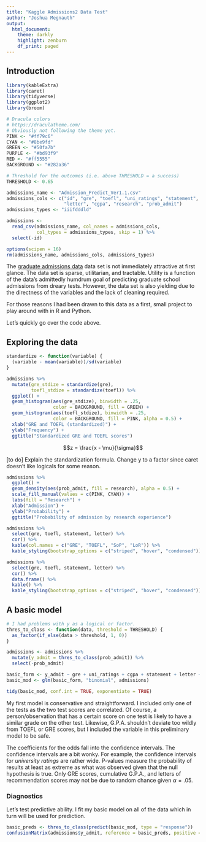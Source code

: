 ```yaml
---
title: "Kaggle Admissions2 Data Test"
author: "Joshua Megnauth"
output:
  html_document:
    theme: darkly
    highlight: zenburn
    df_print: paged
---
```


## Introduction
```r
library(kableExtra)
library(caret)
library(tidyverse)
library(ggplot2)
library(broom)

# Dracula colors
# https://draculatheme.com/
# Obviously not following the theme yet.
PINK <- "#ff79c6"
CYAN <- "#8be9fd"
GREEN <- "#50fa7b"
PURPLE <- "#bd93f9"
RED <- "#ff5555"
BACKGROUND <- "#282a36"

# Threshold for the outcomes (i.e. above THRESHOLD = a success)
THRESHOLD <- 0.65

admissions_name <- "Admission_Predict_Ver1.1.csv"
admissions_cols <- c("id", "gre", "toefl", "uni_ratings", "statement",
                     "letter", "cgpa", "research", "prob_admit")
admissions_types <- "iiifdddld"

admissions <- 
  read_csv(admissions_name, col_names = admissions_cols,
           col_types = admissions_types, skip = 1) %>%
  select(-id)

options(scipen = 16)
rm(admissions_name, admissions_cols, admissions_types)
```

The [graduate admissions data](https://www.kaggle.com/mohansacharya/graduate-admissions) data set is not immediately attractive at first glance. The data set is sparse, utilitarian, and tractable. Utility is a function of the data's admittedly humdrum goal of predicting graduate school admissions from dreary tests. However, the data set is also yielding due to the directness of the variables and the lack of cleaning required.

For those reasons I had been drawn to this data as a first, small project to play around with in R and Python.

Let's quickly go over the code above. 

## Exploring the data
```r
standardize <- function(variable) {
  (variable - mean(variable))/sd(variable)
}

admissions %>%
  mutate(gre_stdize = standardize(gre),
         toefl_stdize = standardize(toefl)) %>%
  ggplot() +
  geom_histogram(aes(gre_stdize), binwidth = .25,
                 color = BACKGROUND, fill = GREEN) +
  geom_histogram(aes(toefl_stdize), binwidth = .25,
                 color = BACKGROUND, fill = PINK, alpha = 0.5) +
  xlab("GRE and TOEFL (standardized)") +
  ylab("Frequency") +
  ggtitle("Standardized GRE and TOEFL scores")
```

$$z = \frac{x - \mu}{\sigma}$$

[to do]
Explain the standardization formula.
Change y to a factor since caret doesn't like logicals for some reason.

```r
admissions %>%
  ggplot() +
  geom_density(aes(prob_admit, fill = research), alpha = 0.5) +
  scale_fill_manual(values = c(PINK, CYAN)) +
  labs(fill = "Research") +
  xlab("Admission") +
  ylab("Probability") +
  ggtitle("Probability of admission by research experience")
```

[notes]: probability with no research looks normal while both are distributed beyond 50%

```r
admissions %>%
  select(gre, toefl, statement, letter) %>%
  cor() %>%
  kable(col.names = c("GRE", "TOEFL", "SoP", "LoR")) %>%
  kable_styling(bootstrap_options = c("striped", "hover", "condensed"))

admissions %>%
  select(gre, toefl, statement, letter) %>%
  cor() %>%
  data.frame() %>%
  kable() %>%
  kable_styling(bootstrap_options = c("striped", "hover", "condensed"))
```

## A basic model

```r
# I had problems with y as a logical or factor.
thres_to_class <- function(data, threshold = THRESHOLD) {
  as_factor(if_else(data > threshold, 1, 0))
}

admissions <- admissions %>%
  mutate(y_admit = thres_to_class(prob_admit)) %>%
  select(-prob_admit)

basic_form <- y_admit ~ gre + uni_ratings + cgpa + statement + letter + research
basic_mod <- glm(basic_form, "binomial", admissions)

tidy(basic_mod, conf.int = TRUE, exponentiate = TRUE)
```

My first model is conservative and straightforward. I included only one of the tests as the two test scores are correlated. Of course, a person/observation that has a certain score on one test is likely to have a similar grade on the other test. Likewise, G.P.A. shouldn't deviate too wildly from TOEFL or GRE scores, but I included the variable in this preliminary model to be safe.

The coefficients for the odds fall into the confidence intervals. The confidence intervals are a bit wonky. For example, the confidence intervals for _university ratings_ are rather wide. P-values measure the probability of results at least as extreme as what was observed given that the null hypothesis is true. Only GRE scores, cumulative G.P.A., and letters of recommendation scores may not be due to random chance given $\alpha = .05$.

### Diagnostics

Let's test predictive ability. I fit my basic model on all of the data which in turn will be used for prediction.

```r
basic_preds <- thres_to_class(predict(basic_mod, type = "response"))
confusionMatrix(admissions$y_admit, reference = basic_preds, positive = "1")
```
